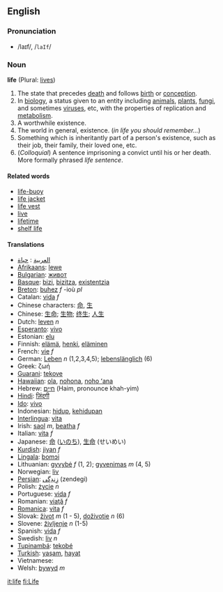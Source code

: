 ==English==
===Pronunciation===
*/laɪf/, /<tt>laIf</tt>/

===Noun===
'''life''' (Plural: [[lives]])

#The state that precedes [[death]] and follows [[birth]] or [[conception]].
#In [[biology]], a status given to an entity including [[animal]]s, [[plant]]s, [[fungi]], and sometimes [[virus]]es, etc, with the properties of replication and [[metabolism]].
#A worthwhile existence.
#The world in general, existence. (''in life you should remember...'') 
#Something which is inheritantly part of a person's existence, such as their job, their family, their loved one, etc.
#(''Colloquial'') A sentence imprisoning a convict until his or her death.  More formally phrased ''life sentence''.

====Related words====
*[[life-buoy]]
*[[life jacket]]
*[[life vest]]
*[[live]]
*[[lifetime]]
*[[shelf life]]

====Translations====
*[[العربية]] : [[حياة]]
*[[Afrikaans]]: [[lewe]]
*[[Bulgarian]]: [[живот]]
*[[Basque]]: [[bizi]], [[bizitza]], [[existentzia]]
*[[Breton]]: [[buhez]] ''f'' -ioù ''pl''
*Catalan: [[vida]] ''f''
*Chinese characters: [[命]], [[生]]
*Chinese: [[生命]]; [[生物]]; [[终生]]; [[人生]]
*Dutch: [[leven]] ''n''
*[[Esperanto]]: [[vivo]]
*Estonian: [[elu]]
*Finnish: [[elämä]], [[henki]], [[eläminen]]
*French: [[vie]] ''f''
*German: [[Leben]] ''n'' (1,2,3,4,5); [[lebenslänglich]] (6)
*Greek: ζωή
*[[Guarani]]: [[tekove]]
*[[Hawaiian]]: [[ola]], [[nohona]], [[noho ʻana]]
*Hebrew: [[חיים]] (Haim, pronounce khah-yim)
*[[Hindi]]: [[ज़िंदगी]]
*[[Ido]]: [[vivo]]
*Indonesian: [[hidup]], [[hidup|kehidupan]]
*[[Interlingua]]: [[vita]]
*Irish: [[saol]] ''m'', [[beatha]] ''f''
*Italian: [[vita]] ''f''
*Japanese: [[命]] ([[いのち]]), [[生命]] (せいめい)
*[[Kurdish]]: [[jiyan]] ''f''
*[[Lingala]]: [[bomɔi]]
*Lithuanian: [[gyvybė]] ''f'' (1, 2); [[gyvenimas]] ''m'' (4, 5)
*Norwegian: [[liv]]
*[[Persian]]: [[زِندِگی]] (zendegi)
*Polish: [[życie]] ''n''
*Portuguese: [[vida]] ''f''
*Romanian: [[viaţă]] ''f''
*[[Romanica]]: [[vita]] ''f''
*Slovak: [[život]] ''m'' (1 - 5), [[doživotie]] ''n'' (6)
*Slovene: [[življenje]] ''n'' (1-5)
*Spanish: [[vida]] ''f''
*Swedish: [[liv]] ''n''
*[[Tupinambá]]: [[tekobé]]
*[[Turkish]]: [[yaşam]], [[hayat]]
*Vietnamese:
*Welsh: [[bywyd]] ''m''

[[it:life]]
[[fi:Life]]